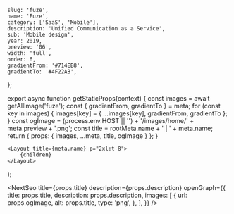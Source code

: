 
	slug: 'fuze',
	name: 'Fuze',
	category: ['SaaS', 'Mobile'],
	description: 'Unified Communication as a Service',
	sub: 'Mobile design',
	year: 2019,
	preview: '06',
	width: 'full',
	order: 6,
	gradientFrom: '#714EB8',
	gradientTo: '#4F22AB',
};

export async function getStaticProps(context) {
	const images = await getAllImage('fuze');
	const { gradientFrom, gradientTo } = meta;
	for (const key in images) {
		images[key] = { ...images[key], gradientFrom, gradientTo };
	}
	const ogImage =
		(process.env.HOST || '') + '/images/home/' + meta.preview + '.png';
	const title = rootMeta.name + ' | ' + meta.name;
	return { props: { images, ...meta, title, ogImage } };
}

	<Layout title={meta.name} p="2xl:t-8">
		{children}
	</Layout>
);

<NextSeo
	title={props.title}
	description={props.description}
	openGraph={{
		title: props.title,
		description: props.description,
		images: [
			{
				url: props.ogImage,
				alt: props.title,
				type: 'png',
			},
		],
	}}
/>

<Title text="Unified Communication as a Service (UCaaS)" sub="Fuze 2018" />

<FullWidth>
	<Image {...props.images['hero']} />
</FullWidth>

<RegularWidth>
	<Paragraph>
		<div className="mb-3">
			Power every business conversation with Fuze Mobile on the go. Stay
			connected to coworkers, customers and partners anywhere, anytime on any
			device. Seamlessly communicate with one app using voice calling, video
			meetings, contact center, chat messaging and content sharing.
		</div>
	</Paragraph>
</RegularWidth>

<FullWidth>
	<TwoColumns>
		<Image {...props.images['intro_01']} />
		<Image {...props.images['intro_02']} />
	</TwoColumns>
</FullWidth>

<RegularWidth>
	<Header>1 — Main tabs</Header>
</RegularWidth>

<FullWidth>
	<TwoColumns>
		<Image
			{...props.images['main_01']}
			caption="Recents tab: keep up with all business messaging in one convenient place."
			captionAlignment="center"
		/>
		<Image
			{...props.images['main_02']}
			caption="Meetings tab: Never miss a meeting with Fuze calendar."
			captionAlignment="center"
		/>
	</TwoColumns>
	<TwoColumns>
		<Image
			{...props.images['main_03']}
			caption="Familiar and ergonomic dialpad."
			captionAlignment="center"
		/>
		<Image
			{...props.images['main_04']}
			caption="Access your profile and settings with a side bar menu."
			captionAlignment="center"
		/>
	</TwoColumns>
</FullWidth>

<RegularWidth>
	<Header>1 — Calling</Header>
</RegularWidth>

<FullWidth>
	<Image {...props.images['call_hero']} />
</FullWidth>

<FullWidth>
	<TwoColumns>
		<Image
			{...props.images['call_01']}
			caption="Never miss a call with our beautiful and attention-grabbing interface."
			captionAlignment="center"
		/>
		<Image
			{...props.images['call_02']}
			caption="Easily turn a voice call into a video call with a simple switch."
			captionAlignment="center"
		/>
	</TwoColumns>
	<TwoColumns>
		<Image
			{...props.images['call_03']}
			caption="Uncover opportunities and close business deals with Caller Insights."
			captionAlignment="center"
		/>
		<Image
			{...props.images['call_04']}
			caption="Being truly mobile with our ergonomic Car Mode interface."
			captionAlignment="center"
		/>
	</TwoColumns>
</FullWidth>

<RegularWidth>
	<Header>1 — Meeting</Header>
</RegularWidth>

<FullWidth>
	<Image {...props.images['meet_hero']} />
</FullWidth>

<FullWidth>
	<TwoColumns>
		<Image
			{...props.images['meet_01']}
			caption="Take your meetings with you, anywhere."
			captionAlignment="center"
		/>
		<Image
			{...props.images['meet_02']}
			caption="Being closer to your co-workers more than ever with a full-screen meeting experience."
			captionAlignment="center"
		/>
	</TwoColumns>
	<TwoColumns>
		<Image
			{...props.images['meet_03']}
			caption="Manage meetings easily with Fuze Roster List"
			captionAlignment="center"
		/>
		<Image
			{...props.images['meet_04']}
			caption="Feature-rich meeting capabilities, all in your mobile device."
			captionAlignment="center"
		/>
	</TwoColumns>
	<TwoColumns>
		<Image
			{...props.images['meet_05']}
			caption="Watch screen-share and manage your meetings, all in one view."
			captionAlignment="center"
		/>
		<Image
			{...props.images['meet_06']}
			caption="Flexibly choose the best layouts for your meetings."
			captionAlignment="center"
		/>
	</TwoColumns>
	<TwoColumns>
		<Image
			{...props.images['meet_07']}
			caption="Screen-share right from your mobile device."
			captionAlignment="center"
		/>
		<Image
			{...props.images['meet_08']}
			caption="Limited network connectivity? Dial-in instead."
			captionAlignment="center"
		/>
	</TwoColumns>
</FullWidth>

<RegularWidth>
	<Header>1 — Chatting & collaborating</Header>
</RegularWidth>

<FullWidth>
	<Image {...props.images['chat_hero']} />
</FullWidth>

<FullWidth>
	<TwoColumns>
		<Image
			{...props.images['chat_01']}
			caption="Be more mindful of work / life boundaries with Quiet Mode."
			captionAlignment="center"
		/>
		<Image
			{...props.images['chat_02']}
			caption="Information-rich business profile."
			captionAlignment="center"
		/>
	</TwoColumns>
	<TwoColumns>
		<Image
			{...props.images['chat_03']}
			caption="View and download files easily on mobile."
			captionAlignment="center"
		/>
		<Image
			{...props.images['chat_04']}
			caption="Search anything with our powerful search semantics."
			captionAlignment="center"
		/>
	</TwoColumns>
</FullWidth>
